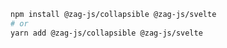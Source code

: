 ```bash
npm install @zag-js/collapsible @zag-js/svelte
# or
yarn add @zag-js/collapsible @zag-js/svelte
```
